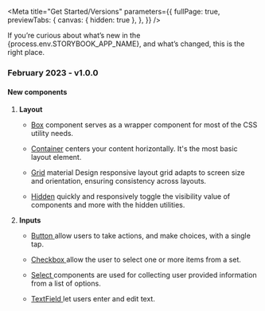 
<Meta
  title="Get Started/Versions"
  parameters={{
    fullPage: true,
    previewTabs: {
      canvas: { hidden: true },
    },
  }}
/>

<Title>Versions</Title>
<Subtitle>
  If you’re curious about what’s new in the {process.env.STORYBOOK_APP_NAME},
  and what’s changed, this is the right place.
</Subtitle>

<h3
  style={{
    marginTop: 20,
    marginBottom: 20,
    backgroundColor: '#1fafed',
    color: '#ffffff',
    padding: 10,
  }}
>
  February 2023 - v1.0.0
</h3>

#### New components

<ol>
  <li>
    <b>Layout</b>
    <ul>
      <li>
        <p><a class="link" target="_blank" href={`${process.env.STORYBOOK_APP_URL}/?path=/story/components-layout-box--description`}>Box</a> component serves as a wrapper component for most of the CSS utility needs.</p>
      </li>
      <li>
        <p><a class="link" target="_blank" href="http://ui-.tokenomy.com/?path=/story/components-layout-container--description">Container</a> centers your content horizontally. It's the most basic layout element.</p>
      </li>
      <li>
        <p><a class="link" target="_blank" href="http://ui-.tokenomy.com/?path=/story/components-layout-grid--description">Grid</a> material Design responsive layout grid adapts to screen size and orientation, ensuring consistency across layouts.</p>
      </li>
      <li>
        <p><a class="link" target="_blank" href="http://ui-.tokenomy.com/?path=/story/components-layout-hidden--description">Hidden</a> quickly and responsively toggle the visibility value of components and more with the hidden utilities.</p>
      </li>
    </ul>
  </li>

<li>
  <b>Inputs</b>
  <ul>
    <li>
      <p>
        <a
          class="link"
          target="_blank"
          href="http://ui-.tokenomy.com/?path=/story/components-inputs-button--description"
          style={{ marginRight: 5 }}
        >
          Button
        </a>
        allow users to take actions, and make choices, with a single tap.
      </p>
    </li>
    <li>
      <p>
        <a
          class="link"
          target="_blank"
          href="http://ui-.tokenomy.com/?path=/story/components-inputs-checkbox--description"
          style={{ marginRight: 5 }}
        >
          Checkbox
        </a>
        allow the user to select one or more items from a set.
      </p>
    </li>
    <li>
      <p>
        <a
          class="link"
          target="_blank"
          href="http://ui-.tokenomy.com/?path=/story/components-inputs-select--description"
          style={{ marginRight: 5 }}
        >
          Select
        </a>
        components are used for collecting user provided information from a list
        of options.
      </p>
    </li>
    <li>
      <p>
        <a
          class="link"
          target="_blank"
          href="http://ui-.tokenomy.com/?path=/story/components-inputs-textfield--description"
          style={{ marginRight: 5 }}
        >
          TextField
        </a>
        let users enter and edit text.
      </p>
    </li>
  </ul>
</li>
</ol>